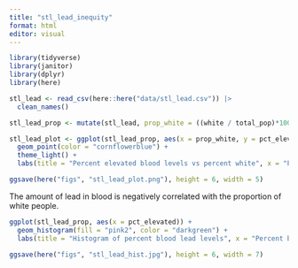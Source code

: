 ```yaml
---
title: "stl_lead_inequity"
format: html
editor: visual
---
```


```r
library(tidyverse)
library(janitor)
library(dplyr)
library(here)
```

```r
stl_lead <- read_csv(here::here("data/stl_lead.csv")) |>
  clean_names()
```

```r
stl_lead_prop <- mutate(stl_lead, prop_white = ((white / total_pop)*100))
```

```r
stl_lead_plot <- ggplot(stl_lead_prop, aes(x = prop_white, y = pct_elevated)) +
  geom_point(color = "cornflowerblue") +
  theme_light() +
  labs(title = "Percent elevated blood levels vs percent white", x = "Percent Elevated", y = "Percent White")
```

```r
ggsave(here("figs", "stl_lead_plot.png"), height = 6, width = 5)
```

The amount of lead in blood is negatively correlated with the proportion of white people.

```r
ggplot(stl_lead_prop, aes(x = pct_elevated)) +
  geom_histogram(fill = "pink2", color = "darkgreen") +
  labs(title = "Histogram of percent blood lead levels", x = "Percent blood lead levels", y= "Count")

ggsave(here("figs", "stl_lead_hist.jpg"), height = 6, width = 7)
```
